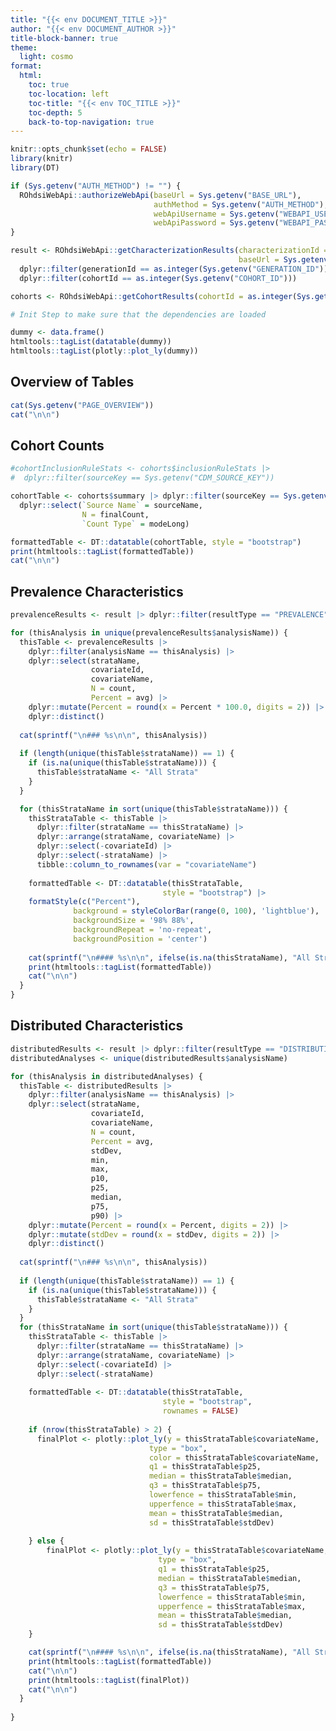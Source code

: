 ```yaml
---
title: "{{< env DOCUMENT_TITLE >}}"
author: "{{< env DOCUMENT_AUTHOR >}}"
title-block-banner: true
theme:
  light: cosmo
format: 
  html:
    toc: true
    toc-location: left
    toc-title: "{{< env TOC_TITLE >}}"
    toc-depth: 5
    back-to-top-navigation: true
---
```


```r
knitr::opts_chunk$set(echo = FALSE)
library(knitr)
library(DT)
```

```r

if (Sys.getenv("AUTH_METHOD") != "") {
  ROhdsiWebApi::authorizeWebApi(baseUrl = Sys.getenv("BASE_URL"),
                                authMethod = Sys.getenv("AUTH_METHOD"),
                                webApiUsername = Sys.getenv("WEBAPI_USERNAME"),
                                webApiPassword = Sys.getenv("WEBAPI_PASSWORD"))
}

result <- ROhdsiWebApi::getCharacterizationResults(characterizationId = as.integer(Sys.getenv("CHARACTERIZATION_ID")),
                                                   baseUrl = Sys.getenv("BASE_URL")) |>
  dplyr::filter(generationId == as.integer(Sys.getenv("GENERATION_ID"))) |>
  dplyr::filter(cohortId == as.integer(Sys.getenv("COHORT_ID")))

cohorts <- ROhdsiWebApi::getCohortResults(cohortId = as.integer(Sys.getenv("COHORT_ID")), baseUrl = Sys.getenv("BASE_URL"))
```

```r
# Init Step to make sure that the dependencies are loaded

dummy <- data.frame()
htmltools::tagList(datatable(dummy))
htmltools::tagList(plotly::plot_ly(dummy))
```

## Overview of Tables

```r

cat(Sys.getenv("PAGE_OVERVIEW"))
cat("\n\n")

```

## Cohort Counts

```r


#cohortInclusionRuleStats <- cohorts$inclusionRuleStats |>
#  dplyr::filter(sourceKey == Sys.getenv("CDM_SOURCE_KEY"))

cohortTable <- cohorts$summary |> dplyr::filter(sourceKey == Sys.getenv("CDM_SOURCE_KEY")) |>
  dplyr::select(`Source Name` = sourceName,
                N = finalCount,
                `Count Type` = modeLong)

formattedTable <- DT::datatable(cohortTable, style = "bootstrap")
print(htmltools::tagList(formattedTable))
cat("\n\n")

```

## Prevalence Characteristics

```r
prevalenceResults <- result |> dplyr::filter(resultType == "PREVALENCE")

for (thisAnalysis in unique(prevalenceResults$analysisName)) {
  thisTable <- prevalenceResults |>
    dplyr::filter(analysisName == thisAnalysis) |>
    dplyr::select(strataName,
                  covariateId, 
                  covariateName, 
                  N = count, 
                  Percent = avg) |>
    dplyr::mutate(Percent = round(x = Percent * 100.0, digits = 2)) |>
    dplyr::distinct() 
  
  cat(sprintf("\n### %s\n\n", thisAnalysis))
  
  if (length(unique(thisTable$strataName)) == 1) {
    if (is.na(unique(thisTable$strataName))) {
      thisTable$strataName <- "All Strata"
    }
  }

  for (thisStrataName in sort(unique(thisTable$strataName))) {
    thisStrataTable <- thisTable |>
      dplyr::filter(strataName == thisStrataName) |>
      dplyr::arrange(strataName, covariateName) |>
      dplyr::select(-covariateId) |>
      dplyr::select(-strataName) |>
      tibble::column_to_rownames(var = "covariateName")
    
    formattedTable <- DT::datatable(thisStrataTable, 
                                  style = "bootstrap") |>
    formatStyle(c("Percent"),
              background = styleColorBar(range(0, 100), 'lightblue'),
              backgroundSize = '98% 88%',
              backgroundRepeat = 'no-repeat',
              backgroundPosition = 'center')
    
    cat(sprintf("\n#### %s\n\n", ifelse(is.na(thisStrataName), "All Strata", thisStrataName)))
    print(htmltools::tagList(formattedTable))
    cat("\n\n")
  }
}

```

## Distributed Characteristics

```r
distributedResults <- result |> dplyr::filter(resultType == "DISTRIBUTION")
distributedAnalyses <- unique(distributedResults$analysisName)

for (thisAnalysis in distributedAnalyses) {
  thisTable <- distributedResults |>
    dplyr::filter(analysisName == thisAnalysis) |>
    dplyr::select(strataName,
                  covariateId, 
                  covariateName, 
                  N = count, 
                  Percent = avg,
                  stdDev,
                  min,
                  max,
                  p10,
                  p25,
                  median,
                  p75,
                  p90) |>
    dplyr::mutate(Percent = round(x = Percent, digits = 2)) |>
    dplyr::mutate(stdDev = round(x = stdDev, digits = 2)) |>
    dplyr::distinct()
  
  cat(sprintf("\n### %s\n\n", thisAnalysis))
  
  if (length(unique(thisTable$strataName)) == 1) {
    if (is.na(unique(thisTable$strataName))) {
      thisTable$strataName <- "All Strata"
    }
  }
  for (thisStrataName in sort(unique(thisTable$strataName))) {
    thisStrataTable <- thisTable |>
      dplyr::filter(strataName == thisStrataName) |>
      dplyr::arrange(strataName, covariateName) |>
      dplyr::select(-covariateId) |>
      dplyr::select(-strataName)
    
    formattedTable <- DT::datatable(thisStrataTable, 
                                  style = "bootstrap",
                                  rownames = FALSE)
  
    if (nrow(thisStrataTable) > 2) {
      finalPlot <- plotly::plot_ly(y = thisStrataTable$covariateName,
                               type = "box", 
                               color = thisStrataTable$covariateName,
                               q1 = thisStrataTable$p25,
                               median = thisStrataTable$median,
                               q3 = thisStrataTable$p75,
                               lowerfence = thisStrataTable$min,
                               upperfence = thisStrataTable$max, 
                               mean = thisStrataTable$median,
                               sd = thisStrataTable$stdDev)
    
    } else {
        finalPlot <- plotly::plot_ly(y = thisStrataTable$covariateName,
                                 type = "box",
                                 q1 = thisStrataTable$p25,
                                 median = thisStrataTable$median,
                                 q3 = thisStrataTable$p75,
                                 lowerfence = thisStrataTable$min,
                                 upperfence = thisStrataTable$max, 
                                 mean = thisStrataTable$median,
                                 sd = thisStrataTable$stdDev)
    }

    cat(sprintf("\n#### %s\n\n", ifelse(is.na(thisStrataName), "All Strata", thisStrataName)))
    print(htmltools::tagList(formattedTable))
    cat("\n\n")
    print(htmltools::tagList(finalPlot))
    cat("\n\n")
  }
  
}
```
